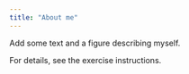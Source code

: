 ```yaml
---
title: "About me"
---
```


Add some text and a figure describing myself.

For details, see the exercise instructions. 
